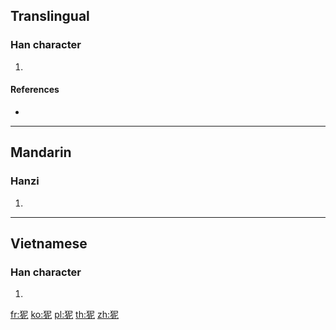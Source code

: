 {{character info/new}}
==Translingual==

===Han character===
{{Han char|rn=94|rad=犬|as=05|sn=8|four=47211|canj=KHSP}}

# {{defn|Han|sort=犬05}}

====References====
* {{Han ref|kx=0709.090|dkj=20342|dj=1121.190|hdz=21342.040|uh=72D4|ud=29396|bh=CD62|bd=52578}}

----

==Mandarin==

===Hanzi===
{{cmn-hanzi|pin=[[nǐ]] ([[ni3]])|wg=ni<sup>3</sup>}}

# {{defn|lang=cmn|sort=犬05}}

----

==Vietnamese==

===Han character===
{{vi-hantu|[[nai]]|rs=犬05}}

# {{defn|lang=vi|sort=犬05}}

[[fr:狔]]
[[ko:狔]]
[[pl:狔]]
[[th:狔]]
[[zh:狔]]